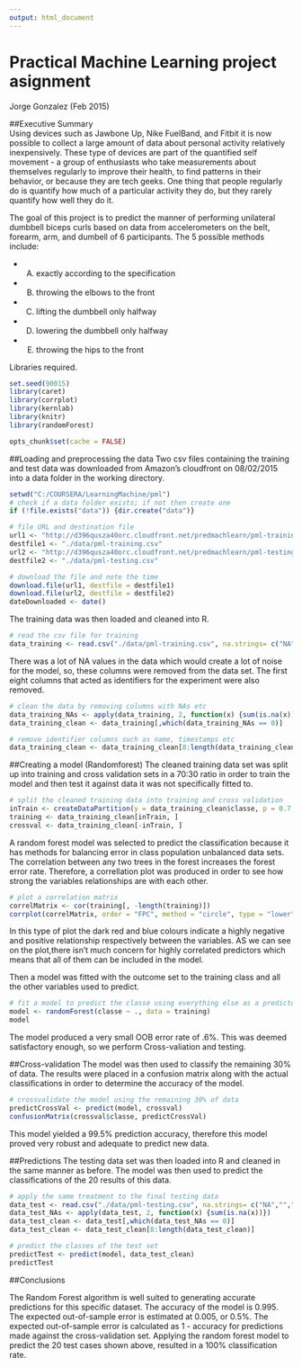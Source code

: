 ```yaml
---
output: html_document
---
```

# Practical Machine Learning project asignment   
Jorge Gonzalez (Feb 2015)    

##Executive Summary    
Using devices such as Jawbone Up, Nike FuelBand, and Fitbit it is now possible to collect a large amount of data about personal activity relatively inexpensively. These type of devices are part of the quantified self movement - a group of enthusiasts who take measurements about themselves regularly to improve their health, to find patterns in their behavior, or because they are tech geeks. One thing that people regularly do is quantify how much of a particular activity they do, but they rarely quantify how well they do it. 

The goal of this project is to predict the manner of performing unilateral dumbbell biceps curls based on data from accelerometers on the belt, forearm, arm, and dumbell of 6 participants. The 5 possible methods include:   

  - A) exactly according to the specification   
  - B) throwing the elbows to the front  
  - C) lifting the dumbbell only halfway   
  - D) lowering the dumbbell only halfway  
  - E) throwing the hips to the front  


Libraries required.
```r
set.seed(90015)
library(caret)
library(corrplot)
library(kernlab)
library(knitr)
library(randomForest)

opts_chunk$set(cache = FALSE)
```


##Loading and preprocessing the data
Two csv files containing the training and test data was downloaded from Amazon's cloudfront on 08/02/2015 into a data folder in the working directory. 

```r
setwd("C:/COURSERA/LearningMachine/pml")
# check if a data folder exists; if not then create one
if (!file.exists("data")) {dir.create("data")}

# file URL and destination file
url1 <- "http://d396qusza40orc.cloudfront.net/predmachlearn/pml-training.csv"
destfile1 <- "./data/pml-training.csv"
url2 <- "http://d396qusza40orc.cloudfront.net/predmachlearn/pml-testing.csv"
destfile2 <- "./data/pml-testing.csv"

# download the file and note the time
download.file(url1, destfile = destfile1)
download.file(url2, destfile = destfile2)
dateDownloaded <- date()
```

The training data was then loaded and cleaned into R.
```r
# read the csv file for training 
data_training <- read.csv("./data/pml-training.csv", na.strings= c("NA",""," "))
```
There was a lot of NA values in the data which would create a lot of noise for the model, so, these columns were removed from the data set. The first eight columns that acted as identifiers for the experiment were also removed.
```r
# clean the data by removing columns with NAs etc
data_training_NAs <- apply(data_training, 2, function(x) {sum(is.na(x))})
data_training_clean <- data_training[,which(data_training_NAs == 0)]

# remove identifier columns such as name, timestamps etc
data_training_clean <- data_training_clean[8:length(data_training_clean)]
```


##Creating a model (Randomforest)
The cleaned training data set was split up into training and cross validation sets in a 70:30 ratio in order to train the model and then test it against data it was not specifically fitted to.
```r
# split the cleaned training data into training and cross validation
inTrain <- createDataPartition(y = data_training_clean$classe, p = 0.7, list = FALSE)
training <- data_training_clean[inTrain, ]
crossval <- data_training_clean[-inTrain, ]
```

A random forest model was selected to predict the classification because it has methods for balancing error in class population unbalanced data sets. The correlation between any two trees in the forest increases the forest error rate. Therefore, a correllation plot was produced in order to see how strong the variables relationships are with each other.
```r
# plot a correlation matrix
correlMatrix <- cor(training[, -length(training)])
corrplot(correlMatrix, order = "FPC", method = "circle", type = "lower", tl.cex = 0.6,  tl.col = rgb(0, 0, 0))
```


In this type of plot the dark red and blue colours indicate a highly negative and positive relationship respectively between the variables. AS we can see on the plot,there isn't much concern for highly correlated predictors which means that all of them can be included in the model.

Then a model was fitted with the outcome set to the training class and all the other variables used to predict.
```r
# fit a model to predict the classe using everything else as a predictor
model <- randomForest(classe ~ ., data = training)
model
```

The model produced a very small OOB error rate of .6%. This was deemed satisfactory enough, so we perform Cross-valiation and testing.



##Cross-validation
The model was then used to classify the remaining 30% of data. The results were placed in a confusion matrix along with the actual classifications in order to determine the accuracy of the model.
```r
# crossvalidate the model using the remaining 30% of data
predictCrossVal <- predict(model, crossval)
confusionMatrix(crossval$classe, predictCrossVal)
```

This model yielded a 99.5% prediction accuracy, therefore this model proved very robust and adequate to predict new data.



##Predictions
The testing data set was then loaded into R and cleaned in the same manner as before. The model was then used to predict the classifications of the 20 results of this data.
```r
# apply the same treatment to the final testing data
data_test <- read.csv("./data/pml-testing.csv", na.strings= c("NA",""," "))
data_test_NAs <- apply(data_test, 2, function(x) {sum(is.na(x))})
data_test_clean <- data_test[,which(data_test_NAs == 0)]
data_test_clean <- data_test_clean[8:length(data_test_clean)]

# predict the classes of the test set
predictTest <- predict(model, data_test_clean)
predictTest
```


##Conclusions

The Random Forest algorithm is well suited to generating accurate predictions for this specific dataset.
The accuracy of the model is 0.995. The expected out-of-sample error is estimated at     0.005, or 0.5%. The expected out-of-sample error is calculated as 1 - accuracy for predictions made against the cross-validation set. 
Applying the random forest model to predict the 20 test cases shown above, resulted in a 100% classification rate.
